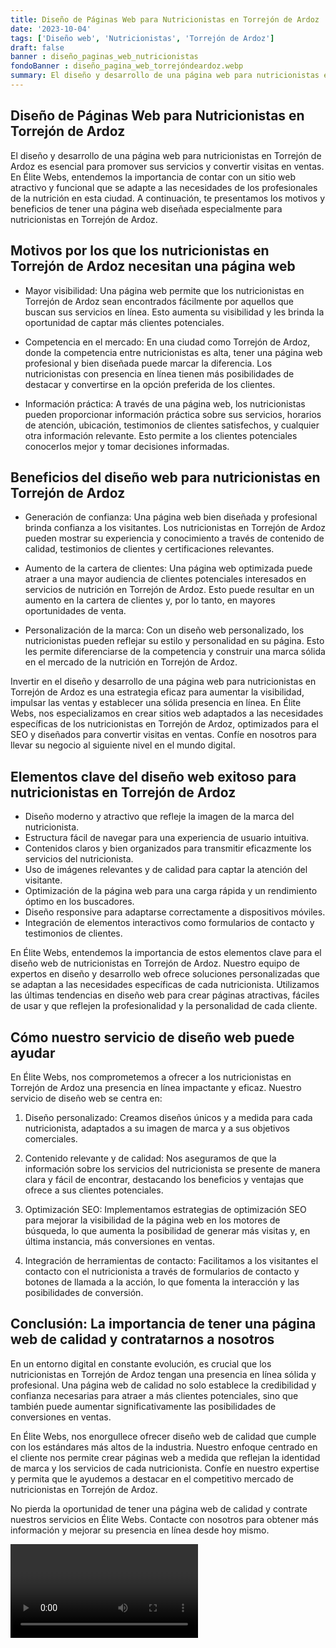 ```yaml
---
title: Diseño de Páginas Web para Nutricionistas en Torrejón de Ardoz
date: '2023-10-04'
tags: ['Diseño web', 'Nutricionistas', 'Torrejón de Ardoz']
draft: false
banner : diseño_paginas_web_nutricionistas
fondoBanner : diseño_pagina_web_torrejóndeardoz.webp
summary: El diseño y desarrollo de una página web para nutricionistas en Torrejón de Ardoz es esencial para promover sus servicios y convertir visitas en ventas. En Élite Webs, entendemos la importancia de contar con un sitio web atractivo y funcional que se adapte a las necesidades de los profesionales de la nutrición en esta ciudad. A continuación, te presentamos los motivos y beneficios de tener una página web diseñada especialmente para nutricionistas en Torrejón de Ardoz.
---
```


## Diseño de Páginas Web para Nutricionistas en Torrejón de Ardoz

El diseño y desarrollo de una página web para nutricionistas en Torrejón de Ardoz es esencial para promover sus servicios y convertir visitas en ventas. En Élite Webs, entendemos la importancia de contar con un sitio web atractivo y funcional que se adapte a las necesidades de los profesionales de la nutrición en esta ciudad. A continuación, te presentamos los motivos y beneficios de tener una página web diseñada especialmente para nutricionistas en Torrejón de Ardoz.

## Motivos por los que los nutricionistas en Torrejón de Ardoz necesitan una página web

- Mayor visibilidad: Una página web permite que los nutricionistas en Torrejón de Ardoz sean encontrados fácilmente por aquellos que buscan sus servicios en línea. Esto aumenta su visibilidad y les brinda la oportunidad de captar más clientes potenciales.

- Competencia en el mercado: En una ciudad como Torrejón de Ardoz, donde la competencia entre nutricionistas es alta, tener una página web profesional y bien diseñada puede marcar la diferencia. Los nutricionistas con presencia en línea tienen más posibilidades de destacar y convertirse en la opción preferida de los clientes.

- Información práctica: A través de una página web, los nutricionistas pueden proporcionar información práctica sobre sus servicios, horarios de atención, ubicación, testimonios de clientes satisfechos, y cualquier otra información relevante. Esto permite a los clientes potenciales conocerlos mejor y tomar decisiones informadas.

## Beneficios del diseño web para nutricionistas en Torrejón de Ardoz

- Generación de confianza: Una página web bien diseñada y profesional brinda confianza a los visitantes. Los nutricionistas en Torrejón de Ardoz pueden mostrar su experiencia y conocimiento a través de contenido de calidad, testimonios de clientes y certificaciones relevantes.

- Aumento de la cartera de clientes: Una página web optimizada puede atraer a una mayor audiencia de clientes potenciales interesados en servicios de nutrición en Torrejón de Ardoz. Esto puede resultar en un aumento en la cartera de clientes y, por lo tanto, en mayores oportunidades de venta.

- Personalización de la marca: Con un diseño web personalizado, los nutricionistas pueden reflejar su estilo y personalidad en su página. Esto les permite diferenciarse de la competencia y construir una marca sólida en el mercado de la nutrición en Torrejón de Ardoz.

Invertir en el diseño y desarrollo de una página web para nutricionistas en Torrejón de Ardoz es una estrategia eficaz para aumentar la visibilidad, impulsar las ventas y establecer una sólida presencia en línea. En Élite Webs, nos especializamos en crear sitios web adaptados a las necesidades específicas de los nutricionistas en Torrejón de Ardoz, optimizados para el SEO y diseñados para convertir visitas en ventas. Confíe en nosotros para llevar su negocio al siguiente nivel en el mundo digital.

<GifSeo />

<Cta />

## Elementos clave del diseño web exitoso para nutricionistas en Torrejón de Ardoz

- Diseño moderno y atractivo que refleje la imagen de la marca del nutricionista.
- Estructura fácil de navegar para una experiencia de usuario intuitiva.
- Contenidos claros y bien organizados para transmitir eficazmente los servicios del nutricionista.
- Uso de imágenes relevantes y de calidad para captar la atención del visitante.
- Optimización de la página web para una carga rápida y un rendimiento óptimo en los buscadores.
- Diseño responsive para adaptarse correctamente a dispositivos móviles.
- Integración de elementos interactivos como formularios de contacto y testimonios de clientes.

En Élite Webs, entendemos la importancia de estos elementos clave para el diseño web de nutricionistas en Torrejón de Ardoz. Nuestro equipo de expertos en diseño y desarrollo web ofrece soluciones personalizadas que se adaptan a las necesidades específicas de cada nutricionista. Utilizamos las últimas tendencias en diseño web para crear páginas atractivas, fáciles de usar y que reflejen la profesionalidad y la personalidad de cada cliente.

## Cómo nuestro servicio de diseño web puede ayudar

En Élite Webs, nos comprometemos a ofrecer a los nutricionistas en Torrejón de Ardoz una presencia en línea impactante y eficaz. Nuestro servicio de diseño web se centra en:

1. Diseño personalizado: Creamos diseños únicos y a medida para cada nutricionista, adaptados a su imagen de marca y a sus objetivos comerciales.

2. Contenido relevante y de calidad: Nos aseguramos de que la información sobre los servicios del nutricionista se presente de manera clara y fácil de encontrar, destacando los beneficios y ventajas que ofrece a sus clientes potenciales.

3. Optimización SEO: Implementamos estrategias de optimización SEO para mejorar la visibilidad de la página web en los motores de búsqueda, lo que aumenta la posibilidad de generar más visitas y, en última instancia, más conversiones en ventas.

4. Integración de herramientas de contacto: Facilitamos a los visitantes el contacto con el nutricionista a través de formularios de contacto y botones de llamada a la acción, lo que fomenta la interacción y las posibilidades de conversión.

## Conclusión: La importancia de tener una página web de calidad y contratarnos a nosotros

En un entorno digital en constante evolución, es crucial que los nutricionistas en Torrejón de Ardoz tengan una presencia en línea sólida y profesional. Una página web de calidad no solo establece la credibilidad y confianza necesarias para atraer a más clientes potenciales, sino que también puede aumentar significativamente las posibilidades de conversiones en ventas.

En Élite Webs, nos enorgullece ofrecer diseño web de calidad que cumple con los estándares más altos de la industria. Nuestro enfoque centrado en el cliente nos permite crear páginas web a medida que reflejan la identidad de marca y los servicios de cada nutricionista. Confíe en nuestro expertise y permita que le ayudemos a destacar en el competitivo mercado de nutricionistas en Torrejón de Ardoz.

No pierda la oportunidad de tener una página web de calidad y contrate nuestros servicios en Élite Webs. Contacte con nosotros para obtener más información y mejorar su presencia en línea desde hoy mismo.

<Video />

<CtaBot job='Nutricionistas' city='Torrejón de Ardoz'/>

<Gmaps query='Torrejón de Ardoz+españa+maps' />